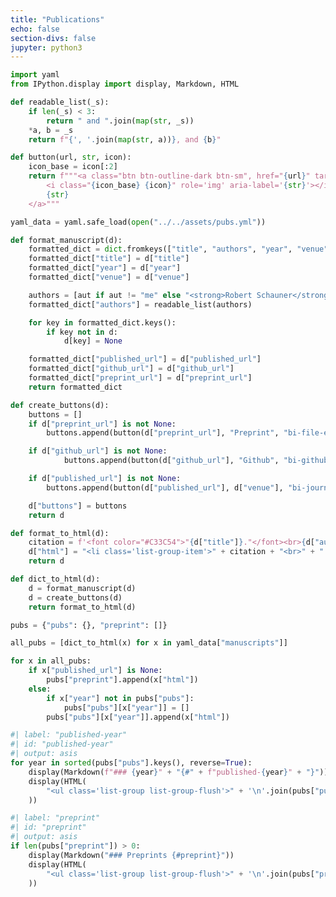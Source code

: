 ```yaml
---
title: "Publications"
echo: false
section-divs: false
jupyter: python3
---
```


```python
import yaml
from IPython.display import display, Markdown, HTML

def readable_list(_s):
    if len(_s) < 3:
        return " and ".join(map(str, _s))
    *a, b = _s
    return f"{', '.join(map(str, a))}, and {b}"

def button(url, str, icon):
    icon_base = icon[:2]
    return f"""<a class="btn btn-outline-dark btn-sm", href="{url}" target="_blank" rel="noopener noreferrer">
        <i class="{icon_base} {icon}" role='img' aria-label='{str}'></i>
        {str}
    </a>"""

yaml_data = yaml.safe_load(open("../../assets/pubs.yml"))

def format_manuscript(d):
    formatted_dict = dict.fromkeys(["title", "authors", "year", "venue", "published_url", "github_url","preprint_url", "buttons"])
    formatted_dict["title"] = d["title"]
    formatted_dict["year"] = d["year"]
    formatted_dict["venue"] = d["venue"]

    authors = [aut if aut != "me" else "<strong>Robert Schauner</strong>" for aut in d.get("authors", ["me"])]
    formatted_dict["authors"] = readable_list(authors)

    for key in formatted_dict.keys():
        if key not in d:
            d[key] = None

    formatted_dict["published_url"] = d["published_url"]
    formatted_dict["github_url"] = d["github_url"]
    formatted_dict["preprint_url"] = d["preprint_url"]
    return formatted_dict

def create_buttons(d):
    buttons = []
    if d["preprint_url"] is not None:
        buttons.append(button(d["preprint_url"], "Preprint", "bi-file-earmark-pdf"))

    if d["github_url"] is not None:
            buttons.append(button(d["github_url"], "Github", "bi-github"))

    if d["published_url"] is not None:
        buttons.append(button(d["published_url"], d["venue"], "bi-journal-richtext"))

    d["buttons"] = buttons
    return d

def format_to_html(d):
    citation = f'<font color="#C33C54">"{d["title"]}."</font><br>{d["authors"]}'
    d["html"] = "<li class='list-group-item'>" + citation + "<br>" + " ".join(d["buttons"]) + "</li>"
    return d

def dict_to_html(d):
    d = format_manuscript(d)
    d = create_buttons(d)
    return format_to_html(d)

pubs = {"pubs": {}, "preprint": []}

all_pubs = [dict_to_html(x) for x in yaml_data["manuscripts"]]

for x in all_pubs:
    if x["published_url"] is None:
        pubs["preprint"].append(x["html"])
    else:
        if x["year"] not in pubs["pubs"]:
            pubs["pubs"][x["year"]] = []
        pubs["pubs"][x["year"]].append(x["html"])
```



```python
#| label: "published-year"
#| id: "published-year"
#| output: asis
for year in sorted(pubs["pubs"].keys(), reverse=True):
    display(Markdown(f"### {year}" + "{#" + f"published-{year}" + "}"))
    display(HTML(
        "<ul class='list-group list-group-flush'>" + '\n'.join(pubs["pubs"][year]) + "</ul>"
    ))
```

```python
#| label: "preprint"
#| id: "preprint"
#| output: asis
if len(pubs["preprint"]) > 0:
    display(Markdown("### Preprints {#preprint}"))
    display(HTML(
        "<ul class='list-group list-group-flush'>" + '\n'.join(pubs["preprint"]) + "</ul>"
    ))
```